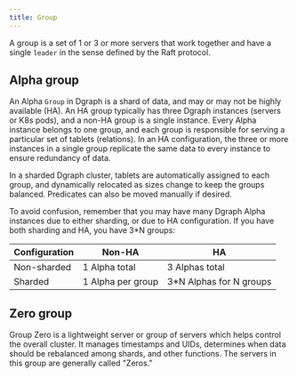 ```yaml
---
title: Group
---
```


A group is a set of 1 or 3 or more servers that work together and have a single
`leader` in the sense defined by the Raft protocol.

## Alpha group

An Alpha `Group` in Dgraph is a shard of data, and may or may not be highly
available (HA). An HA group typically has three Dgraph instances (servers or K8s
pods), and a non-HA group is a single instance. Every Alpha instance belongs to
one group, and each group is responsible for serving a particular set of tablets
(relations). In an HA configuration, the three or more instances in a single
group replicate the same data to every instance to ensure redundancy of data.

In a sharded Dgraph cluster, tablets are automatically assigned to each group,
and dynamically relocated as sizes change to keep the groups balanced.
Predicates can also be moved manually if desired.

To avoid confusion, remember that you may have many Dgraph Alpha instances due
to either sharding, or due to HA configuration. If you have both sharding and
HA, you have 3\*N groups:

| Configuration | Non-HA            | HA                       |
| ------------- | ----------------- | ------------------------ |
| Non-sharded   | 1 Alpha total     | 3 Alphas total           |
| Sharded       | 1 Alpha per group | 3\*N Alphas for N groups |

## Zero group

Group Zero is a lightweight server or group of servers which helps control the
overall cluster. It manages timestamps and UIDs, determines when data should be
rebalanced among shards, and other functions. The servers in this group are
generally called "Zeros."

